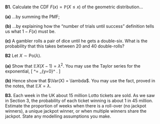 :::: {.myq}
**B1.** Calculate the CDF $F(x) = \mathbb P(X \leq x)$ of the geometric distribution...

::: {.subq}
**(a)** ...by summing the PMF;
:::

::: {.subq}
**(b)** ...by explaining how the "number of trials until success" definition tells us what $1 - F(x)$ must be.
:::

::: {.subq}
**(c)** A gambler rolls a pair of dice until he gets a double-six. What is the probability that this takes between 20 and 40 double-rolls?
:::
::::

:::: {.myq}
**B2** Let $X \sim \text{Po}(\lambda)$.

::: {.subq}
**(a)** Show that $\mathbb EX(X-1) = \lambda^2$. You may use the Taylor series for the exponential,
\[ \mathrm{e}^\lambda = \sum_{y=0}^\infty \frac{\lambda^y}{y!} . \]
:::

::: {.subq}
**(b)** Hence show that $\Var(X) = \lambda$. You may use the fact, proved in the notes, that $\mathbb EX = \lambda$.
:::
::::

:::: {.myq}
**B3.** Each week in the UK about 15 million Lotto tickets are sold. As we saw in Section 3, the probability of each ticket winning is about 1 in 45 million. Estimate the proportion of weeks when there is a roll-over (no jackpot winners), a unique jackpot winner, or when multiple winners share the jackpot. State any modelling assumptions you make.
::::
